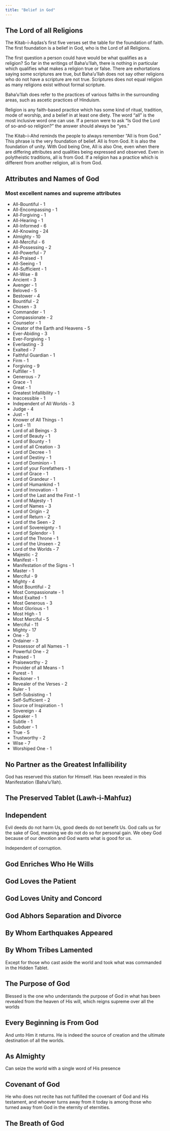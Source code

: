 ```yaml
---
title: "Belief in God"
---
```


## The Lord of all Religions

The Kitab-i-Aqdas's first five verses set the table for the foundation of faith. The first foundation is a belief in God, who is the Lord of all Religions.

The first question a person could have would be what qualifies as a religion? So far in the writings of Baha'u'llah, there is nothing in particular which qualifies what makes a religion true or false. There are exhortations saying some scriptures are true, but Baha'u'llah does not say other religions who do not have a scripture are not true. Scriptures does not equal religion as many religions exist without formal scripture.

Baha'u'llah does refer to the practices of various faiths in the surrounding areas, such as ascetic practices of Hinduism.

Religion is any faith-based practice which has some kind of ritual, tradition, mode of worship, and a belief in at least one diety. The word "all" is the most inclusive word one can use. If a person were to ask "Is God the Lord of so-and-so religion?" the answer should always be "yes."

The Kitab-i-Ahd reminds the people to always remember "All is from God." This phrase is the very foundation of belief. All is from God. It is also the foundation of unity. With God being One, All is also One, even when there are differing attributes and qualities being expressed and observed. Even in polytheistic traditions, all is from God. If a religion has a practice which is different from another religion, all is from God.

## Attributes and Names of God

### Most excellent names and supreme attributes

-   All-Bountiful - 1
-   All-Encompassing - 1
-   All-Forgiving - 1
-   All-Hearing - 1
-   All-Informed - 6
-   All-Knowing - 24
-   Almighty - 10
-   All-Merciful - 6
-   All-Possessing - 2
-   All-Powerful - 7
-   All-Praised - 1
-   All-Seeing - 1
-   All-Sufficient - 1
-   All-Wise - 8
-   Ancient - 3
-   Avenger - 1
-   Beloved - 5
-   Bestower - 4
-   Bountiful - 2
-   Chosen - 3
-   Commander - 1
-   Compassionate - 2
-   Counselor - 1
-   Creator of the Earth and Heavens - 5
-   Ever-Abiding - 3
-   Ever-Forgiving - 1
-   Everlasting - 3
-   Exalted - 7
-   Faithful Guardian - 1
-   Firm - 1
-   Forgiving - 9
-   Fulfiller - 1
-   Generous - 7
-   Grace - 1
-   Great - 1
-   Greatest Infallibility - 1
-   Inaccessible - 1
-   Independent of All Worlds - 3
-   Judge - 4
-   Just - 1
-   Knower of All Things - 1
-   Lord - 11
-   Lord of all Beings - 3
-   Lord of Beauty - 1
-   Lord of Bounty - 1
-   Lord of all Creation - 3
-   Lord of Decree - 1
-   Lord of Destiny - 1
-   Lord of Dominion - 1
-   Lord of your Forefathers - 1
-   Lord of Grace - 1
-   Lord of Grandeur - 1
-   Lord of Humankind - 1
-   Lord of Innovation - 1
-   Lord of the Last and the First - 1
-   Lord of Majesty - 1
-   Lord of Names - 3
-   Lord of Origin - 2
-   Lord of Return - 2
-   Lord of the Seen - 2
-   Lord of Sovereignty - 1
-   Lord of Splendor - 1
-   Lord of the Throne - 1
-   Lord of the Unseen - 2
-   Lord of the Worlds - 7
-   Majestic - 2
-   Manifest - 1
-   Manifestation of the Signs - 1
-   Master - 1
-   Merciful - 9
-   Mighty - 4
-   Most Bountiful - 2
-   Most Compassionate - 1
-   Most Exalted - 1
-   Most Generous - 3
-   Most Glorious - 1
-   Most High - 1
-   Most Merciful - 5
-   Merciful - 11
-   Mighty - 17
-   One - 3
-   Ordainer - 3
-   Possessor of all Names - 1
-   Powerful One - 2
-   Praised - 1
-   Praiseworthy - 2
-   Provider of all Means - 1
-   Purest - 1
-   Reckoner - 1
-   Revealer of the Verses - 2
-   Ruler - 1
-   Self-Subsisting - 1
-   Self-Sufficient - 2
-   Source of Inspiration - 1
-   Sovereign - 4
-   Speaker - 1
-   Subtle - 1
-   Subduer - 1
-   True - 5
-   Trustworthy - 2
-   Wise - 7
-   Worshiped One - 1

## No Partner as the Greatest Infallibility

God has reserved this station for Himself. Has been revealed in this Manifestation (Baha'u'llah).

## The Preserved Tablet (Lawh-i-Mahfuz)

## Independent

Evil deeds do not harm Us, good deeds do not benefit Us. God calls us for the sake of God, meaning we do not do so for personal gain. We obey God because of our devotion and God wants what is good for us.

Independent of corruption.

## God Enriches Who He Wills

## God Loves the Patient

## God Loves Unity and Concord

## God Abhors Separation and Divorce

## By Whom Earthquakes Appeared

## By Whom Tribes Lamented

Except for those who cast aside the world and took what was commanded in the Hidden Tablet.

## The Purpose of God

Blessed is the one who understands the purpose of God in what has been revealed from the heaven of His will, which reigns supreme over all the worlds

## Every Beginning is From God

And unto Him it returns. He is indeed the source of creation and the ultimate destination of all the worlds.

## As Almighty

Can seize the world with a single word of His presence

## Covenant of God

He who does not recite has not fulfilled the covenant of God and His testament, and whoever turns away from it today is among those who turned away from God in the eternity of eternities.

## The Breath of God
